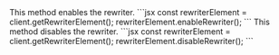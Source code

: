 


<Steps>
<Step title="enableRewriter()">
This method enables the rewriter.
```jsx
const rewriterElement = client.getRewriterElement();
rewriterElement.enableRewriter();
```
</Step>

<Step title="disableRewriter()">
This method disables the rewriter.
```jsx
const rewriterElement = client.getRewriterElement();
rewriterElement.disableRewriter();
```
</Step>
</Steps>